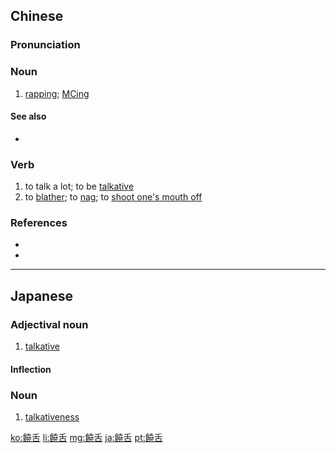 {{also|饶舌}}
==Chinese==
{{zh-forms|s=饶舌}}

===Pronunciation===
{{zh-pron
|m=ráoshé
|c=jiu4 sit6
|cat=n,v
}}

===Noun===
{{zh-noun}}

# {{lb|zh|music}} [[rapping]]; [[MCing]]

====See also====
* {{zh-l|嘻哈}}

===Verb===
{{zh-verb}}

# to talk a lot; to be [[talkative]]
# to [[blather]]; to [[nag]]; to [[shoot one's mouth off]]

===References===
* {{pedialite|饒舌|lang=zh}}
* {{pedialite|rapping}}

----

==Japanese==
{{ja-kanjitab|じょう|ぜつ|yomi=o}}

===Adjectival noun===
{{ja-adj|infl=na|じょうぜつ}}

# [[talkative]]

====Inflection====
{{ja-na|じょうぜつ}}

===Noun===
{{ja-noun|じょうぜつ}}

# [[talkativeness]]

[[ko:饒舌]]
[[li:饒舌]]
[[mg:饒舌]]
[[ja:饒舌]]
[[pt:饒舌]]